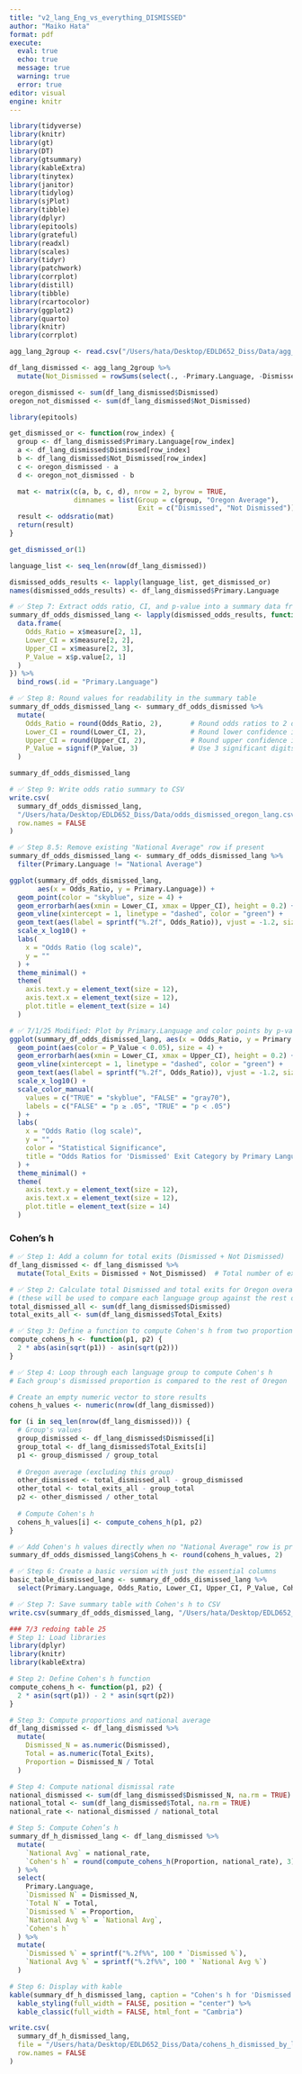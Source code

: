 ```yaml
---
title: "v2_lang_Eng_vs_everything_DISMISSED"
author: "Maiko Hata"
format: pdf
execute: 
  eval: true 
  echo: true
  message: true 
  warning: true
  error: true
editor: visual
engine: knitr
---
```


```r
library(tidyverse)
library(knitr)
library(gt)
library(DT)
library(gtsummary)
library(kableExtra)
library(tinytex)
library(janitor)
library(tidylog)
library(sjPlot)
library(tibble)
library(dplyr)
library(epitools)
library(grateful)
library(readxl)
library(scales)
library(tidyr)
library(patchwork)
library(corrplot)
library(distill)
library(tibble)
library(rcartocolor)
library(ggplot2)
library(quarto)
library(knitr)
library(corrplot)
```

```r
agg_lang_2group <- read.csv("/Users/hata/Desktop/EDLD652_Diss/Data/agg_lang_2group.csv")

```

```r
df_lang_dismissed <- agg_lang_2group %>%
  mutate(Not_Dismissed = rowSums(select(., -Primary.Language, -Dismissed)))
```

```r
oregon_dismissed <- sum(df_lang_dismissed$Dismissed)
oregon_not_dismissed <- sum(df_lang_dismissed$Not_Dismissed)
```

```r
library(epitools)

get_dismissed_or <- function(row_index) {
  group <- df_lang_dismissed$Primary.Language[row_index]
  a <- df_lang_dismissed$Dismissed[row_index]
  b <- df_lang_dismissed$Not_Dismissed[row_index]
  c <- oregon_dismissed - a
  d <- oregon_not_dismissed - b

  mat <- matrix(c(a, b, c, d), nrow = 2, byrow = TRUE,
                dimnames = list(Group = c(group, "Oregon Average"),
                                Exit = c("Dismissed", "Not Dismissed")))
  result <- oddsratio(mat)
  return(result)
}

```

```r
get_dismissed_or(1)

```

```r
language_list <- seq_len(nrow(df_lang_dismissed))

```

```r
dismissed_odds_results <- lapply(language_list, get_dismissed_or)
names(dismissed_odds_results) <- df_lang_dismissed$Primary.Language

```

```r
# ✅ Step 7: Extract odds ratio, CI, and p-value into a summary data frame
summary_df_odds_dismissed_lang <- lapply(dismissed_odds_results, function(x) {
  data.frame(
    Odds_Ratio = x$measure[2, 1],
    Lower_CI = x$measure[2, 2],
    Upper_CI = x$measure[2, 3],
    P_Value = x$p.value[2, 1]
  )
}) %>%
  bind_rows(.id = "Primary.Language")

```

```r
# ✅ Step 8: Round values for readability in the summary table
summary_df_odds_dismissed_lang <- summary_df_odds_dismissed %>%
  mutate(
    Odds_Ratio = round(Odds_Ratio, 2),       # Round odds ratios to 2 decimals
    Lower_CI = round(Lower_CI, 2),           # Round lower confidence interval
    Upper_CI = round(Upper_CI, 2),           # Round upper confidence interval
    P_Value = signif(P_Value, 3)             # Use 3 significant digits for p-value
  )

```

```r
summary_df_odds_dismissed_lang
```

```r
# ✅ Step 9: Write odds ratio summary to CSV
write.csv(
  summary_df_odds_dismissed_lang,
  "/Users/hata/Desktop/EDLD652_Diss/Data/odds_dismissed_oregon_lang.csv",
  row.names = FALSE
)
```

```r
# ✅ Step 8.5: Remove existing "National Average" row if present
summary_df_odds_dismissed_lang <- summary_df_odds_dismissed_lang %>%
  filter(Primary.Language != "National Average")

```

```r
ggplot(summary_df_odds_dismissed_lang, 
       aes(x = Odds_Ratio, y = Primary.Language)) +
  geom_point(color = "skyblue", size = 4) +
  geom_errorbarh(aes(xmin = Lower_CI, xmax = Upper_CI), height = 0.2) +
  geom_vline(xintercept = 1, linetype = "dashed", color = "green") +
  geom_text(aes(label = sprintf("%.2f", Odds_Ratio)), vjust = -1.2, size = 3.5) +
  scale_x_log10() +
  labs(
    x = "Odds Ratio (log scale)",
    y = ""
  ) +
  theme_minimal() +
  theme(
    axis.text.y = element_text(size = 12),
    axis.text.x = element_text(size = 12),
    plot.title = element_text(size = 14)
  )

```

```r
# ✅ 7/1/25 Modified: Plot by Primary.Language and color points by p-value significance
ggplot(summary_df_odds_dismissed_lang, aes(x = Odds_Ratio, y = Primary.Language)) +
  geom_point(aes(color = P_Value < 0.05), size = 4) +
  geom_errorbarh(aes(xmin = Lower_CI, xmax = Upper_CI), height = 0.2) +
  geom_vline(xintercept = 1, linetype = "dashed", color = "green") +
  geom_text(aes(label = sprintf("%.2f", Odds_Ratio)), vjust = -1.2, size = 3.5) +
  scale_x_log10() +
  scale_color_manual(
    values = c("TRUE" = "skyblue", "FALSE" = "gray70"),
    labels = c("FALSE" = "p ≥ .05", "TRUE" = "p < .05")
  ) +
  labs(
    x = "Odds Ratio (log scale)",
    y = "",
    color = "Statistical Significance",
    title = "Odds Ratios for 'Dismissed' Exit Category by Primary Language (Oregon)"
  ) +
  theme_minimal() +
  theme(
    axis.text.y = element_text(size = 12),
    axis.text.x = element_text(size = 12),
    plot.title = element_text(size = 14)
  )

```

### Cohen's h

```r
# ✅ Step 1: Add a column for total exits (Dismissed + Not Dismissed)
df_lang_dismissed <- df_lang_dismissed %>%
  mutate(Total_Exits = Dismissed + Not_Dismissed)  # Total number of exits for each language group

```

```r
# ✅ Step 2: Calculate total Dismissed and total exits for Oregon overall
# (these will be used to compare each language group against the rest of Oregon)
total_dismissed_all <- sum(df_lang_dismissed$Dismissed)
total_exits_all <- sum(df_lang_dismissed$Total_Exits)

```

```r
# ✅ Step 3: Define a function to compute Cohen's h from two proportions
compute_cohens_h <- function(p1, p2) {
  2 * abs(asin(sqrt(p1)) - asin(sqrt(p2)))
}
```

```r
# ✅ Step 4: Loop through each language group to compute Cohen's h
# Each group's dismissed proportion is compared to the rest of Oregon

# Create an empty numeric vector to store results
cohens_h_values <- numeric(nrow(df_lang_dismissed))

for (i in seq_len(nrow(df_lang_dismissed))) {
  # Group's values
  group_dismissed <- df_lang_dismissed$Dismissed[i]
  group_total <- df_lang_dismissed$Total_Exits[i]
  p1 <- group_dismissed / group_total
  
  # Oregon average (excluding this group)
  other_dismissed <- total_dismissed_all - group_dismissed
  other_total <- total_exits_all - group_total
  p2 <- other_dismissed / other_total
  
  # Compute Cohen's h
  cohens_h_values[i] <- compute_cohens_h(p1, p2)
}

```

```r
# ✅ Add Cohen's h values directly when no "National Average" row is present
summary_df_odds_dismissed_lang$Cohens_h <- round(cohens_h_values, 2)

```

```r
# ✅ Step 6: Create a basic version with just the essential columns
basic_table_dismissed_lang <- summary_df_odds_dismissed_lang %>%
  select(Primary.Language, Odds_Ratio, Lower_CI, Upper_CI, P_Value, Cohens_h)

```

```r
# ✅ Step 7: Save summary table with Cohen's h to CSV
write.csv(summary_df_odds_dismissed_lang, "/Users/hata/Desktop/EDLD652_Diss/Data/summary_dismissed_by_language.csv", row.names = FALSE)

```

```r
### 7/3 redoing table 25
# Step 1: Load libraries
library(dplyr)
library(knitr)
library(kableExtra)

# Step 2: Define Cohen's h function
compute_cohens_h <- function(p1, p2) {
  2 * asin(sqrt(p1)) - 2 * asin(sqrt(p2))
}

# Step 3: Compute proportions and national average
df_lang_dismissed <- df_lang_dismissed %>%
  mutate(
    Dismissed_N = as.numeric(Dismissed),
    Total = as.numeric(Total_Exits),
    Proportion = Dismissed_N / Total
  )

# Step 4: Compute national dismissal rate
national_dismissed <- sum(df_lang_dismissed$Dismissed_N, na.rm = TRUE)
national_total <- sum(df_lang_dismissed$Total, na.rm = TRUE)
national_rate <- national_dismissed / national_total

# Step 5: Compute Cohen’s h
summary_df_h_dismissed_lang <- df_lang_dismissed %>%
  mutate(
    `National Avg` = national_rate,
    `Cohen's h` = round(compute_cohens_h(Proportion, national_rate), 3)
  ) %>%
  select(
    Primary.Language,
    `Dismissed N` = Dismissed_N,
    `Total N` = Total,
    `Dismissed %` = Proportion,
    `National Avg %` = `National Avg`,
    `Cohen's h`
  ) %>%
  mutate(
    `Dismissed %` = sprintf("%.2f%%", 100 * `Dismissed %`),
    `National Avg %` = sprintf("%.2f%%", 100 * `National Avg %`)
  )

# Step 6: Display with kable
kable(summary_df_h_dismissed_lang, caption = "Cohen's h for 'Dismissed' Exit Rates by Primary Language (Oregon)") %>%
  kable_styling(full_width = FALSE, position = "center") %>%
  kable_classic(full_width = FALSE, html_font = "Cambria")

```

```r
write.csv(
  summary_df_h_dismissed_lang,
  file = "/Users/hata/Desktop/EDLD652_Diss/Data/cohens_h_dismissed_by_language_OR.csv",
  row.names = FALSE
)

```
